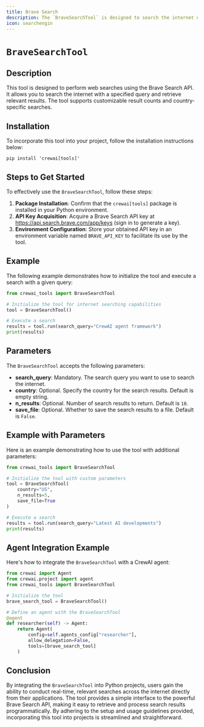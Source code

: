```yaml
---
title: Brave Search
description: The `BraveSearchTool` is designed to search the internet using the Brave Search API.
icon: searchengin
---
```


# `BraveSearchTool`

## Description

This tool is designed to perform web searches using the Brave Search API. It allows you to search the internet with a specified query and retrieve relevant results. The tool supports customizable result counts and country-specific searches.

## Installation

To incorporate this tool into your project, follow the installation instructions below:

```shell
pip install 'crewai[tools]'
```

## Steps to Get Started

To effectively use the `BraveSearchTool`, follow these steps:

1. **Package Installation**: Confirm that the `crewai[tools]` package is installed in your Python environment.
2. **API Key Acquisition**: Acquire a Brave Search API key at https://api.search.brave.com/app/keys (sign in to generate a key).
3. **Environment Configuration**: Store your obtained API key in an environment variable named `BRAVE_API_KEY` to facilitate its use by the tool.

## Example

The following example demonstrates how to initialize the tool and execute a search with a given query:

```python Code
from crewai_tools import BraveSearchTool

# Initialize the tool for internet searching capabilities
tool = BraveSearchTool()

# Execute a search
results = tool.run(search_query="CrewAI agent framework")
print(results)
```

## Parameters

The `BraveSearchTool` accepts the following parameters:

- **search_query**: Mandatory. The search query you want to use to search the internet.
- **country**: Optional. Specify the country for the search results. Default is empty string.
- **n_results**: Optional. Number of search results to return. Default is `10`.
- **save_file**: Optional. Whether to save the search results to a file. Default is `False`.

## Example with Parameters

Here is an example demonstrating how to use the tool with additional parameters:

```python Code
from crewai_tools import BraveSearchTool

# Initialize the tool with custom parameters
tool = BraveSearchTool(
    country="US",
    n_results=5,
    save_file=True
)

# Execute a search
results = tool.run(search_query="Latest AI developments")
print(results)
```

## Agent Integration Example

Here's how to integrate the `BraveSearchTool` with a CrewAI agent:

```python Code
from crewai import Agent
from crewai.project import agent
from crewai_tools import BraveSearchTool

# Initialize the tool
brave_search_tool = BraveSearchTool()

# Define an agent with the BraveSearchTool
@agent
def researcher(self) -> Agent:
    return Agent(
        config=self.agents_config["researcher"],
        allow_delegation=False,
        tools=[brave_search_tool]
    )
```

## Conclusion

By integrating the `BraveSearchTool` into Python projects, users gain the ability to conduct real-time, relevant searches across the internet directly from their applications. The tool provides a simple interface to the powerful Brave Search API, making it easy to retrieve and process search results programmatically. By adhering to the setup and usage guidelines provided, incorporating this tool into projects is streamlined and straightforward. 